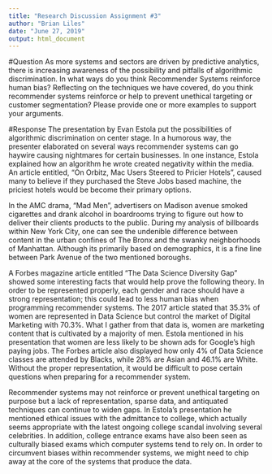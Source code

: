 ---
title: "Research Discussion Assignment #3"
author: "Brian Liles"
date: "June 27, 2019"
output: html_document
---
#Question
As more systems and sectors are driven by predictive analytics, there is increasing awareness of the possibility and pitfalls of algorithmic discrimination. In what ways do you think Recommender Systems reinforce human bias? Reflecting on the techniques we have covered, do you think recommender systems reinforce or help to prevent unethical targeting or customer segmentation?  Please provide one or more examples to support your arguments.

#Response
The presentation by Evan Estola put the possibilities of algorithmic discrimination on center stage. In a humorous way, the presenter elaborated on several ways recommender systems can go haywire causing nightmares for certain businesses. In one instance, Estola explained how an algorithm he wrote created negativity within the media. An article entitled, "On Orbitz, Mac Users Steered to Pricier Hotels", caused many to believe if they purchased the Steve Jobs based machine, the priciest hotels would be become their primary options. 

In the AMC drama, "Mad Men", advertisers on Madison avenue smoked cigarettes and drank alcohol in boardrooms trying to figure out how to deliver their clients products to the public. During my analysis of billboards within New York City, one can see the undenible difference between content in the urban confines of The Bronx and the swanky neighborhoods of Manhattan. Although its primarily based on demographics, it is a fine line between Park Avenue of the two mentioned boroughs. 

A Forbes magazine article entitled "The Data Science Diversity Gap" showed some interesting facts that would help prove the following theory. In order to be represented properly, each gender and race should have a strong representation; this could lead to less human bias when programming recommender systems. The 2017 article stated that 35.3% of women are represented in Data Science but control the market of Digital Marketing with 70.3%. What I gather from that data is, women are marketing content that is cultivated by a majority of men. Estola mentioned in his presentation that women are less likely to be shown ads for Google's high paying jobs. The Forbes article also displayed how only 4% of Data Science classes are attended by Blacks, while 28% are Asian and 46.1% are White. Without the proper representation, it would be difficult to pose certain questions when preparing for a recommender system. 

Recommender systems may not reinforce or prevent unethical targeting on purpose but a lack of representation, sparse data, and antiquated techniques can continue to widen gaps. In Estola's presentation he mentioned ethical issues with the admittance to college, which actually seems appropriate with the latest ongoing college scandal involving several celebrities. In addition, college entrance exams have also been seen as culturally biased exams which computer systems tend to rely on. In order to circumvent biases within recommender systems, we might need to chip away at the core of the systems that produce the data.
